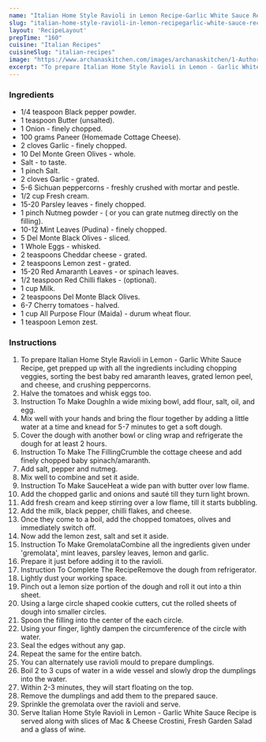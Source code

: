 ---
name: "Italian Home Style Ravioli in Lemon Recipe-Garlic White Sauce Recipe"
slug: "italian-home-style-ravioli-in-lemon-recipegarlic-white-sauce-recipe"
layout: 'RecipeLayout'
prepTime: "160"
cuisine: "Italian Recipes"
cuisineSlug: "italian-recipes"
image: "https://www.archanaskitchen.com/images/archanaskitchen/1-Author/Uma_Raghuraman/Italian_Home_Style_Ravioli_in_Lemon_Garlic_White_Sauce.jpg"
excerpt: "To prepare Italian Home Style Ravioli in Lemon - Garlic White Sauce Recipe, get prepped up with all the ingredients including chopping veggies, sorting the best baby red amaranth leaves, grated lemon peel, and cheese, and crushing peppercorns"
---

### Ingredients

- 1/4 teaspoon Black pepper powder.
- 1 teaspoon Butter (unsalted).
- 1 Onion - finely chopped.
- 100 grams Paneer (Homemade Cottage Cheese).
- 2 cloves Garlic - finely chopped.
- 10 Del Monte Green Olives - whole.
- Salt - to taste.
- 1 pinch Salt.
- 2 cloves Garlic - grated.
- 5-6 Sichuan peppercorns - freshly crushed with mortar and pestle.
- 1/2 cup Fresh cream.
- 15-20 Parsley leaves - finely chopped.
- 1 pinch Nutmeg powder - ( or you can grate nutmeg directly on the filling).
- 10-12 Mint Leaves (Pudina) - finely chopped.
- 5 Del Monte Black Olives - sliced.
- 1 Whole Eggs - whisked.
- 2 teaspoons Cheddar cheese - grated.
- 2 teaspoons Lemon zest - grated.
- 15-20 Red Amaranth Leaves - or spinach leaves.
- 1/2 teaspoon Red Chilli flakes - (optional).
- 1 cup Milk.
- 2 teaspoons Del Monte Black Olives.
- 6-7 Cherry tomatoes - halved.
- 1 cup All Purpose Flour (Maida) - durum wheat flour.
- 1 teaspoon Lemon zest.

### Instructions

1. To prepare Italian Home Style Ravioli in Lemon - Garlic White Sauce Recipe, get prepped up with all the ingredients including chopping veggies, sorting the best baby red amaranth leaves, grated lemon peel, and cheese, and crushing peppercorns.
1. Halve the tomatoes and whisk eggs too.
1. Instruction To Make DoughIn a wide mixing bowl, add flour, salt, oil, and egg.
1. Mix well with your hands and bring the flour together by adding a little water at a time and knead for 5-7 minutes to get a soft dough.
1. Cover the dough with another bowl or cling wrap and refrigerate the dough for at least 2 hours.
1. Instruction To Make The FillingCrumble the cottage cheese and add finely chopped baby spinach/amaranth.
1. Add salt, pepper and nutmeg.
1. Mix well to combine and set it aside.
1. Instruction To Make SauceHeat a wide pan with butter over low flame.
1. Add the chopped garlic and onions and sauté till they turn light brown.
1. Add fresh cream and keep stirring over a low flame, till it starts bubbling.
1. Add the milk, black pepper, chilli flakes, and cheese.
1. Once they come to a boil, add the chopped tomatoes, olives and immediately switch off.
1. Now add the lemon zest, salt and set it aside.
1. Instruction To Make GremolataCombine all the ingredients given under 'gremolata', mint leaves, parsley leaves, lemon and garlic.
1. Prepare it just before adding it to the ravioli.
1. Instruction To Complete The RecipeRemove the dough from refrigerator.
1. Lightly dust your working space.
1. Pinch out a lemon size portion of the dough and roll it out into a thin sheet.
1. Using a large circle shaped cookie cutters, cut the rolled sheets of dough into smaller circles.
1. Spoon the filling into the center of the each circle.
1. Using your finger, lightly dampen the circumference of the circle with water.
1. Seal the edges without any gap.
1. Repeat the same for the entire batch.
1. You can alternately use ravioli mould to prepare dumplings.
1. Boil 2 to 3 cups of water in a wide vessel and slowly drop the dumplings into the water.
1. Within 2-3 minutes, they will start floating on the top.
1. Remove the dumplings and add them to the prepared sauce.
1. Sprinkle the gremolata over the ravioli and serve.
1. Serve Italian Home Style Ravioli in Lemon - Garlic White Sauce Recipe is served along with slices of Mac & Cheese Crostini, Fresh Garden Salad  and a glass of wine.
